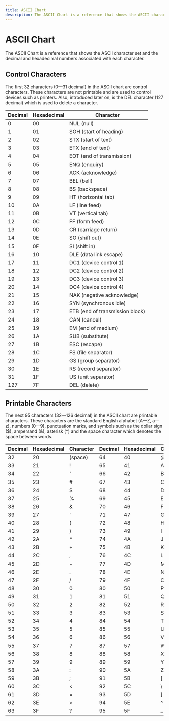 ```yaml
---
title: ASCII Chart
description: The ASCII Chart is a reference that shows the ASCII character set and the decimal and hexadecimal numbers associated with each character.
---
```


# ASCII Chart

The ASCII Chart is a reference that shows the ASCII character set and the decimal and hexadecimal numbers associated with each character.

## Control Characters

The first 32 characters (0—31 decimal) in the ASCII chart are control characters. These characters are not printable and are used to control devices such as printers. Also, introduced later on, is the DEL character (127 decimal) which is used to delete a character.

| Decimal | Hexadecimal | Character                       |
| ------- | ----------- | ------------------------------- |
| 0       | 00          | NUL (null)                      |
| 1       | 01          | SOH (start of heading)          |
| 2       | 02          | STX (start of text)             |
| 3       | 03          | ETX (end of text)               |
| 4       | 04          | EOT (end of transmission)       |
| 5       | 05          | ENQ (enquiry)                   |
| 6       | 06          | ACK (acknowledge)               |
| 7       | 07          | BEL (bell)                      |
| 8       | 08          | BS (backspace)                  |
| 9       | 09          | HT (horizontal tab)             |
| 10      | 0A          | LF (line feed)                  |
| 11      | 0B          | VT (vertical tab)               |
| 12      | 0C          | FF (form feed)                  |
| 13      | 0D          | CR (carriage return)            |
| 14      | 0E          | SO (shift out)                  |
| 15      | 0F          | SI (shift in)                   |
| 16      | 10          | DLE (data link escape)          |
| 17      | 11          | DC1 (device control 1)          |
| 18      | 12          | DC2 (device control 2)          |
| 19      | 13          | DC3 (device control 3)          |
| 20      | 14          | DC4 (device control 4)          |
| 21      | 15          | NAK (negative acknowledge)      |
| 22      | 16          | SYN (synchronous idle)          |
| 23      | 17          | ETB (end of transmission block) |
| 24      | 18          | CAN (cancel)                    |
| 25      | 19          | EM (end of medium)              |
| 26      | 1A          | SUB (substitute)                |
| 27      | 1B          | ESC (escape)                    |
| 28      | 1C          | FS (file separator)             |
| 29      | 1D          | GS (group separator)            |
| 30      | 1E          | RS (record separator)           |
| 31      | 1F          | US (unit separator)             |
| 127     | 7F          | DEL (delete)                    |

## Printable Characters

The next 95 characters (32—126 decimal) in the ASCII chart are printable characters. These characters are the standard English alphabet (A—Z, a—z), numbers (0—9), punctuation marks, and symbols such as the dollar sign ($), ampersand (&), asterisk (\*) and the space character which denotes the space between words.

| Decimal | Hexadecimal | Character | Decimal | Hexadecimal | Character | Decimal | Hexadecimal | Character |
| ------- | ----------- | --------- | ------- | ----------- | --------- | ------- | ----------- | --------- |
| 32      | 20          | (space)   | 64      | 40          | @         | 96      | 60          | \`        |
| 33      | 21          | !         | 65      | 41          | A         | 97      | 61          | a         |
| 34      | 22          | "         | 66      | 42          | B         | 98      | 62          | b         |
| 35      | 23          | #         | 67      | 43          | C         | 99      | 63          | c         |
| 36      | 24          | $         | 68      | 44          | D         | 100     | 64          | d         |
| 37      | 25          | %         | 69      | 45          | E         | 101     | 65          | e         |
| 38      | 26          | &         | 70      | 46          | F         | 102     | 66          | f         |
| 39      | 27          | '         | 71      | 47          | G         | 103     | 67          | g         |
| 40      | 28          | (         | 72      | 48          | H         | 104     | 68          | h         |
| 41      | 29          | )         | 73      | 49          | I         | 105     | 69          | i         |
| 42      | 2A          | \*        | 74      | 4A          | J         | 106     | 6A          | j         |
| 43      | 2B          | +         | 75      | 4B          | K         | 107     | 6B          | k         |
| 44      | 2C          | ,         | 76      | 4C          | L         | 108     | 6C          | l         |
| 45      | 2D          | -         | 77      | 4D          | M         | 109     | 6D          | m         |
| 46      | 2E          | .         | 78      | 4E          | N         | 110     | 6E          | n         |
| 47      | 2F          | /         | 79      | 4F          | O         | 111     | 6F          | o         |
| 48      | 30          | 0         | 80      | 50          | P         | 112     | 70          | p         |
| 49      | 31          | 1         | 81      | 51          | Q         | 113     | 71          | q         |
| 50      | 32          | 2         | 82      | 52          | R         | 114     | 72          | r         |
| 51      | 33          | 3         | 83      | 53          | S         | 115     | 73          | s         |
| 52      | 34          | 4         | 84      | 54          | T         | 116     | 74          | t         |
| 53      | 35          | 5         | 85      | 55          | U         | 117     | 75          | u         |
| 54      | 36          | 6         | 86      | 56          | V         | 118     | 76          | v         |
| 55      | 37          | 7         | 87      | 57          | W         | 119     | 77          | w         |
| 56      | 38          | 8         | 88      | 58          | X         | 120     | 78          | x         |
| 57      | 39          | 9         | 89      | 59          | Y         | 121     | 79          | y         |
| 58      | 3A          | :         | 90      | 5A          | Z         | 122     | 7A          | z         |
| 59      | 3B          | ;         | 91      | 5B          | [         | 123     | 7B          | \{        |
| 60      | 3C          | \<        | 92      | 5C          | \\        | 124     | 7C          | \|        |
| 61      | 3D          | =         | 93      | 5D          | ]         | 125     | 7D          | \}        |
| 62      | 3E          | >         | 94      | 5E          | ^         | 126     | 7E          | ~         |
| 63      | 3F          | ?         | 95      | 5F          | \_        |
